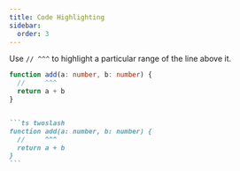 ```yaml
---
title: Code Highlighting
sidebar:
  order: 3
---
```



Use `// ^^^` to highlight a particular range of the line above it.

<Tabs>

<TabItem label="Output">

```ts twoslash
function add(a: number, b: number) {
  //     ^^^
  return a + b
}
```

</TabItem>

<TabItem label='Markdown'>

``````md

```ts twoslash
function add(a: number, b: number) {
  //     ^^^
  return a + b
}
```

``````

</TabItem>

</Tabs>
